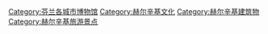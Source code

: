 [[Category:芬兰各城市博物馆|Category:芬兰各城市博物馆]]
[[Category:赫尔辛基文化|Category:赫尔辛基文化]]
[[Category:赫尔辛基建筑物|Category:赫尔辛基建筑物]]
[[Category:赫尔辛基旅游景点|Category:赫尔辛基旅游景点]]